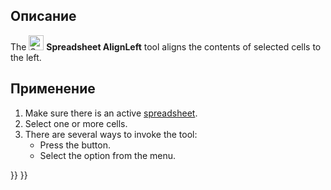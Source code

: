 <languages/>

{{Docnav/ru
|[[Spreadsheet_SplitCell/ru|Разделить ячейку]]
|[[Spreadsheet_AlignCenter/ru|Выровнять по центру]]
|[[Spreadsheet_Workbench/ru|Электронные таблицы]]
|IconL=Spreadsheet_SplitCell.svg
|IconR=Spreadsheet_AlignCenter.svg
|IconC=Workbench_Spreadsheet.svg
}}

{{GuiCommand/ru
|Name/ru=Выровнять по левому краю
|Name=Spreadsheet_AlignLeft
|MenuLocation=Электронная таблица → Alignment → Выровнять по левому краю
|Workbenches=[[Spreadsheet_Workbench/ru|Spreadsheet]]
|Version=0.17
}}

<span id="Description"></span>
==Описание==

The [[File:Spreadsheet_AlignLeft.svg|24px]] '''Spreadsheet AlignLeft''' tool aligns the contents of selected cells to the left.

<span id="Usage"></span>
==Применение==

# Make sure there is an active [[Spreadsheet_CreateSheet|spreadsheet]].
# Select one or more cells.
# There are several ways to invoke the tool:
#* Press the {{Button|[[File:Spreadsheet_AlignLeft.svg|16px]] [[Spreadsheet_AlignLeft|Align left]]}} button.
#* Select the {{MenuCommand|Spreadsheet → Alignment → [[File:Spreadsheet_AlignLeft.svg|16px]] Align left}} option from the menu.


{{Docnav/ru
|[[Spreadsheet_SplitCell/ru|Разделить ячейку]]
|[[Spreadsheet_AlignCenter/ru|Выровнять по центру]]
|[[Spreadsheet_Workbench/ru|Электронные таблицы]]
|IconL=Spreadsheet_SplitCell.svg
|IconR=Spreadsheet_AlignCenter.svg
|IconC=Workbench_Spreadsheet.svg
}}

{{Spreadsheet_Tools_navi{{#translation:}}}}
{{Userdocnavi{{#translation:}}}}